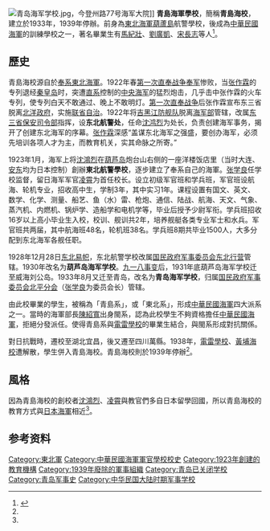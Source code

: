 [[File:青岛海军学校.jpg|thumb]]，今登州路77号海军大院]]
'''青島海軍學校'''，簡稱'''青島海校'''，建立於1933年，1939年停辦。前身為[[東北海軍|東北海軍]][[葫蘆島|葫蘆島]]航警學校，後成為[[中華民國海軍|中華民國海軍]]的訓練學校之一，著名畢業生有[[馬紀壯|馬紀壯]]、[[劉廣凱|劉廣凱]]、[[宋長志|宋長志]]等人<ref Name=xiao>{{cite web|url=http://dailyqd.com/arc/2014-04/28/content_54097_all.htm|title=青岛海军学校变迁史 抗战中成海校龙头|date=2014-04-28|author=|publisher=青岛日报}}</ref>。

==歷史==
青島海校源自於[[奉系|奉系]][[東北海軍|東北海軍]]。1922年春[[第一次直奉战争|第一次直奉战争]][[奉军|奉军]]惨败，当[[张作霖|张作霖]]的专列退经[[秦皇岛|秦皇岛]]时，突遭[[直系|直系]]控制的[[中华民国海军|中央海军]]的猛烈炮击，几乎击中张作霖的火车专列，使专列白天不敢通过、晚上不敢明灯。[[第一次直奉战争|第一次直奉战争]]后张作霖宣布东三省脱离[[北洋政府|北洋政府]]，实施[[联省自治|联省自治]]。1922年将[[吉黑江防舰队|吉黑江防舰队]]脱离[[中华民国海军部|海军部]]管辖，改属[[东三省保安司令部|东三省保安司令部]]指挥，设'''东北航警处'''，任命[[沈鸿烈|沈鸿烈]]为处长，负责创建海军事务，揭开了创建东北海军的序幕。[[张作霖|张作霖]]深感“盖谋东北海军之强盛，要创办海军，必须先培训各项人才为主，而教育机关，实其命脉之所寄。”

1923年1月，海军上将[[沈鴻烈|沈鴻烈]]在[[葫芦岛|葫芦岛]]炮台山右侧的一座洋楼饭店里（当时大连、[[安东市|安东]]均为日本控制）創辦'''東北航警學校'''，逐步建立了奉系自己的海軍。[[张学良|张学良]]任学校监督，留日海军军官[[凌霄_(海军军官)|凌霄]]为首任校长。设立初级军官班和学兵班，军官班设航海、轮机专业，招收高中生，学制3年，其中实习1年。课程设置有国文、英文、数学、化学、测量、船艺、鱼（水）雷、枪炮、通信、陆战、航海、天文、气象、蒸汽机、内燃机、锅炉学、造船学和电机学等，毕业后授予少尉军衔。学兵班招收16岁以上高小毕业生入校，校训、舰训共2年，培养舰艇各类专业军士和水兵。军官班共两届，其中航海班48名，轮机班38名。学兵班8期共毕业1500人，大多分配到东北海军各舰任职。

1928年12月28日[[东北易帜|东北易帜]]，东北航警学校改属[[国民政府军事委员会东北行营|国民政府军事委员会东北行营]]管辖。1930年改名为'''葫芦岛海军学校'''。[[九一八事变|九一八事变]]后，1931年底葫芦岛海军学校迁至威海刘公岛。1933年8月又迁至青岛，改名为'''青岛海军学校'''，归属[[国民政府军事委员会北平分会|国民政府军事委员会北平分会]]（[[张学良|张学良]]为委员会长）管辖。

由此校畢業的學生，被稱為「青島系」，或「東北系」，形成[[中華民國海軍|中華民國海軍]]四大派系之一。當時的海軍部長[[陳紹寬|陳紹寬]]出身閩系，認為此校學生不夠資格擔任[[中華民國海軍|中華民國海軍]]，拒絕分發派任。使得青島系與[[電雷學校|電雷學校]]的畢業生結合，與閩系形成對抗關係。

對日抗戰時，遷校至湖北宜昌，後又遷至四川萬縣。1938年，[[電雷學校|電雷學校]]、[[黃埔海校|黃埔海校]]遭解散，學生併入青島海校。青島海校則於1939年停辦<ref Name=xiao/>。

==風格==
因為青島海校的創校者[[沈鴻烈|沈鴻烈]]、[[凌霄_(海军军官)|凌霄]]與教官們多自日本留學回國，所以青島海校的教育方式與[[日本海軍|日本海軍]]相近<ref Name=xiao/>。

==参考资料==
{{reflist}}

[[Category:東北軍|Category:東北軍]]
[[Category:中華民國海軍軍官學校校史|Category:中華民國海軍軍官學校校史]]
[[Category:1923年創建的教育機構|Category:1923年創建的教育機構]]
[[Category:1939年廢除的軍事組織|Category:1939年廢除的軍事組織]]
[[Category:青岛已关闭学校|Category:青岛已关闭学校]]
[[Category:青岛军事史|Category:青岛军事史]]
[[Category:中华民国大陆时期军事学校|Category:中华民国大陆时期军事学校]]